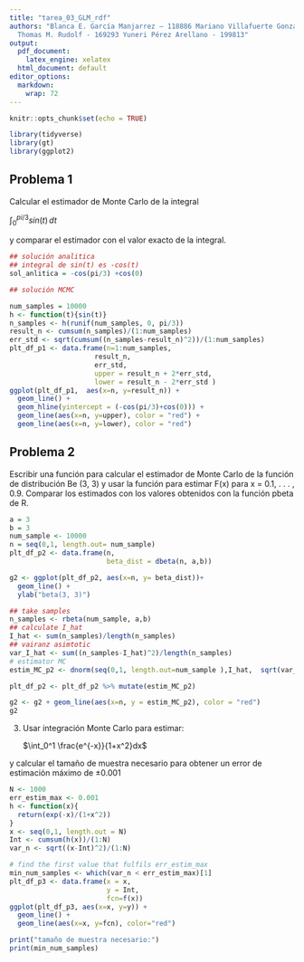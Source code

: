 ```yaml
---
title: "tarea_03_GLM_rdf"
authors: "Blanca E. García Manjarrez – 118886 Mariano Villafuerte Gonzalez – 156057
  Thomas M. Rudolf - 169293 Yuneri Pérez Arellano - 199813"
output:
  pdf_document: 
    latex_engine: xelatex
  html_document: default
editor_options:
  markdown:
    wrap: 72
---
```


```r
knitr::opts_chunk$set(echo = TRUE)

library(tidyverse)
library(gt)
library(ggplot2)
```

## Problema 1

Calcular el estimador de Monte Carlo de la integral

$\int_{0}^{pi/3} sin(t)\,dt$

y comparar el estimador con el valor exacto de la integral.

```r
## solución analitica
## integral de sin(t) es -cos(t)
sol_anlitica = -cos(pi/3) +cos(0)

## solución MCMC

num_samples = 10000
h <- function(t){sin(t)}
n_samples <- h(runif(num_samples, 0, pi/3))
result_n <- cumsum(n_samples)/(1:num_samples)
err_std <- sqrt(cumsum((n_samples-result_n)^2))/(1:num_samples)
plt_df_p1 <- data.frame(n=1:num_samples, 
                     result_n, 
                     err_std, 
                     upper = result_n + 2*err_std, 
                     lower = result_n - 2*err_std )
ggplot(plt_df_p1,  aes(x=n, y=result_n)) +
  geom_line() +
  geom_hline(yintercept = (-cos(pi/3)+cos(0))) +
  geom_line(aes(x=n, y=upper), color = "red") +
  geom_line(aes(x=n, y=lower), color = "red")
```

## Problema 2

Escribir una función para calcular el estimador de Monte Carlo de la
función de distribución Be (3, 3) y usar la función para estimar F(x)
para x = 0.1, . . . , 0.9. Comparar los estimados con los valores
obtenidos con la función pbeta de R.

```r
a = 3
b = 3
num_sample <- 10000
n = seq(0,1, length.out= num_sample)
plt_df_p2 <- data.frame(n, 
                        beta_dist = dbeta(n, a,b))

g2 <- ggplot(plt_df_p2, aes(x=n, y= beta_dist))+
  geom_line() +
  ylab("beta(3, 3)") 

## take samples
n_samples <- rbeta(num_sample, a,b)
## calculate I_hat 
I_hat <- sum(n_samples)/length(n_samples)
## vairanz asimtotic
var_I_hat <- sum((n_samples-I_hat)^2)/length(n_samples)
# estimator MC
estim_MC_p2 <- dnorm(seq(0,1, length.out=num_sample ),I_hat,  sqrt(var_I_hat) )

plt_df_p2 <- plt_df_p2 %>% mutate(estim_MC_p2)

g2 <- g2 + geom_line(aes(x=n, y = estim_MC_p2), color = "red")
g2


```

3.  Usar integración Monte Carlo para estimar:

    $\int_0^1 \frac{e^{-x}}{1+x^2}dx$

y calcular el tamaño de muestra necesario para obtener un error de
estimación máximo de ±0.001

```r
N <- 1000
err_estim_max <- 0.001
h <- function(x){
  return(exp(-x)/(1+x^2))
}
x <- seq(0,1, length.out = N)
Int <- cumsum(h(x))/(1:N)
var_n <- sqrt((x-Int)^2)/(1:N)

# find the first value that fulfils err_estim_max
min_num_samples <- which(var_n < err_estim_max)[1]
plt_df_p3 <- data.frame(x = x, 
                        y = Int, 
                        fcn=f(x))
ggplot(plt_df_p3, aes(x=x, y=y)) +
  geom_line() +
  geom_line(aes(x=x, y=fcn), color="red")

print("tamaño de muestra necesario:")
print(min_num_samples)


  
```

